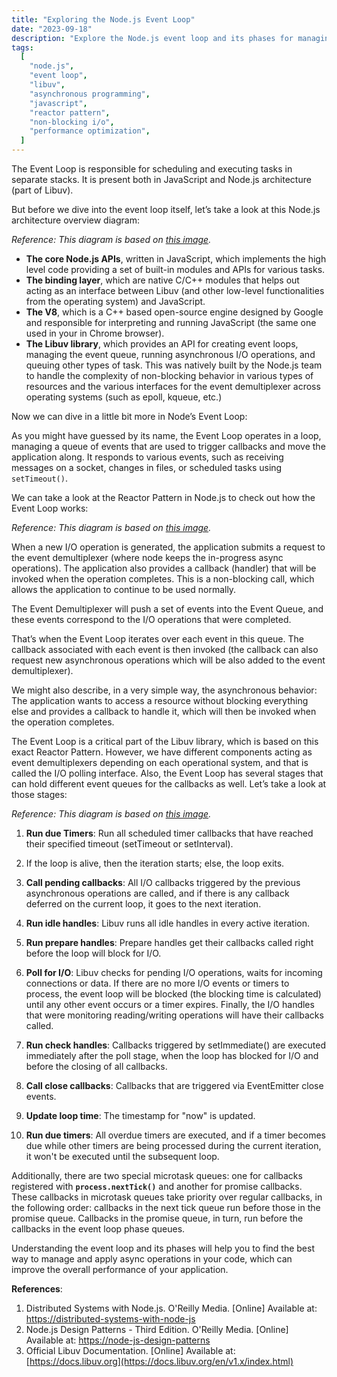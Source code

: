 ```yaml
---
title: "Exploring the Node.js Event Loop"
date: "2023-09-18"
description: "Explore the Node.js event loop and its phases for managing and executing asynchronous tasks. Learn about Libuv, the Reactor pattern, and callbacks."
tags:
  [
    "node.js",
    "event loop",
    "libuv",
    "asynchronous programming",
    "javascript",
    "reactor pattern",
    "non-blocking i/o",
    "performance optimization",
  ]
---
```


The Event Loop is responsible for scheduling and executing tasks in separate stacks. It is present both in JavaScript and Node.js architecture (part of Libuv).

But before we dive into the event loop itself, let’s take a look at this Node.js architecture overview diagram:

<CustomImage
  src="https://raw.githubusercontent.com/andreiafsouza/blogposts-git-repo/main/images/node-js-structure.png"
  alt="Node Architecture Diagram"
/>

_Reference: This diagram is based on [this image](https://learning.oreilly.com/api/v2/epubs/urn:orm:book:9781492077282/files/assets/dsnj_0103.png)._

- **The core Node.js APIs**, written in JavaScript, which implements the high level code providing a set of built-in modules and APIs for various tasks.
- **The binding layer**, which are native C/C++ modules that helps out acting as an interface between Libuv (and other low-level functionalities from the operating system) and JavaScript.
- **The V8**, which is a C++ based open-source engine designed by Google and responsible for interpreting and running JavaScript (the same one used in your in Chrome browser).
- **The Libuv library**, which provides an API for creating event loops, managing the event queue, running asynchronous I/O operations, and queuing other types of task. This was natively built by the Node.js team to handle the complexity of non-blocking behavior in various types of resources and the various interfaces for the event demultiplexer across operating systems (such as epoll, kqueue, etc.)

Now we can dive in a little bit more in Node’s Event Loop:

As you might have guessed by its name, the Event Loop operates in a loop, managing a queue of events that are used to trigger callbacks and move the application along. It responds to various events, such as receiving messages on a socket, changes in files, or scheduled tasks using `setTimeout()`.

We can take a look at the Reactor Pattern in Node.js to check out how the Event Loop works:

<CustomImage
  src="https://raw.githubusercontent.com/andreiafsouza/blogposts-git-repo/main/images/reactor-pattern.png"
  alt="Reactor Pattern Diagram"
/>

_Reference: This diagram is based on [this image](https://learning.oreilly.com/api/v2/epubs/urn:orm:book:9781839214110/files/Images/B15729_01_03.png)._

When a new I/O operation is generated, the application submits a request to the event demultiplexer (where node keeps the in-progress async operations). The application also provides a callback (handler) that will be invoked when the operation completes. This is a non-blocking call, which allows the application to continue to be used normally.

The Event Demultiplexer will push a set of events into the Event Queue, and these events correspond to the I/O operations that were completed.

That’s when the Event Loop iterates over each event in this queue. The callback associated with each event is then invoked (the callback can also request new asynchronous operations which will be also added to the event demultiplexer).

We might also describe, in a very simple way, the asynchronous behavior: The application wants to access a resource without blocking everything else and provides a callback to handle it, which will then be invoked when the operation completes.

The Event Loop is a critical part of the Libuv library, which is based on this exact Reactor Pattern. However, we have different components acting as event demultiplexers depending on each operational system, and that is called the I/O polling interface. Also, the Event Loop has several stages that can hold different event queues for the callbacks as well. Let’s take a look at those stages:

<CustomImage
  src="https://raw.githubusercontent.com/andreiafsouza/blogposts-git-repo/main/images/libuv-event-loop.png"
  alt="Libuv Event Loop Diagram"
/>

_Reference: This diagram is based on [this image](https://docs.libuv.org/en/v1.x/_images/loop_iteration.png)._

1. **Run due Timers**: Run all scheduled timer callbacks that have reached their specified timeout (setTimeout or setInterval).

2. If the loop is alive, then the iteration starts; else, the loop exits.

3. **Call pending callbacks**: All I/O callbacks triggered by the previous asynchronous operations are called, and if there is any callback deferred on the current loop, it goes to the next iteration.

4. **Run idle handles**: Libuv runs all idle handles in every active iteration.

5. **Run prepare handles**: Prepare handles get their callbacks called right before the loop will block for I/O.

6. **Poll for I/O**: Libuv checks for pending I/O operations, waits for incoming connections or data. If there are no more I/O events or timers to process, the event loop will be blocked (the blocking time is calculated) until any other event occurs or a timer expires. Finally, the I/O handles that were monitoring reading/writing operations will have their callbacks called.

7. **Run check handles**: Callbacks triggered by setImmediate() are executed immediately after the poll stage, when the loop has blocked for I/O and before the closing of all callbacks.

8. **Call close callbacks**: Callbacks that are triggered via EventEmitter close events.

9. **Update loop time**: The timestamp for "now" is updated.

10. **Run due timers**: All overdue timers are executed, and if a timer becomes due while other timers are being processed during the current iteration, it won't be executed until the subsequent loop.

Additionally, there are two special microtask queues: one for callbacks registered with **`process.nextTick()`** and another for promise callbacks. These callbacks in microtask queues take priority over regular callbacks, in the following order: callbacks in the next tick queue run before those in the promise queue. Callbacks in the promise queue, in turn, run before the callbacks in the event loop phase queues.

Understanding the event loop and its phases will help you to find the best way to manage and apply async operations in your code, which can improve the overall performance of your application.

**References**:

1. Distributed Systems with Node.js. O'Reilly Media.
   [Online] Available at: [https://distributed-systems-with-node-js](https://learning.oreilly.com/library/view/distributed-systems-with/9781492077282/)
2. Node.js Design Patterns - Third Edition. O'Reilly Media.
   [Online] Available at: [https://node-js-design-patterns](https://learning.oreilly.com/library/view/node-js-design-patterns/9781839214110/)
3. Official Libuv Documentation.
   [Online] Available at: [https://docs.libuv.org](https://docs.libuv.org/en/v1.x/index.html)
